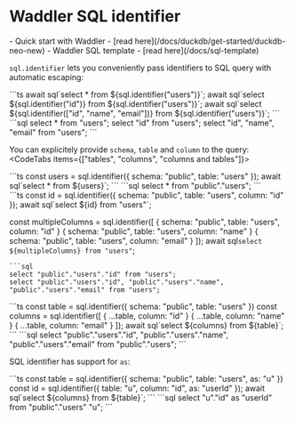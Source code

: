 

# Waddler SQL identifier
<Prerequisites>
- Quick start with Waddler - [read here](/docs/duckdb/get-started/duckdb-neo-new)
- Waddler SQL template - [read here](/docs/sql-template)
</Prerequisites>
<br/>

`sql.identifier` lets you conveniently pass identifiers to SQL query with automatic escaping:
<Section>
```ts
await sql`select * from ${sql.identifier("users")}`;
await sql`select ${sql.identifier("id")} from ${sql.identifier("users")}`;
await sql`select ${sql.identifier(["id", "name", "email"])} from ${sql.identifier("users")}`;
```
```sql
select * from "users";
select "id" from "users";
select "id", "name", "email" from "users";
```
</Section>

You can explicitely provide `schema`, `table` and `column` to the query:
<CodeTabs items={["tables", "columns", "columns and tables"]}>
<Section>
```ts
const users = sql.identifier({ schema: "public", table: "users" });
await sql`select * from ${users}`;
```
```sql
select * from "public"."users";
```
</Section>
<Section>
```ts
const id = sql.identifier({ schema: "public", table: "users", column: "id" });
await sql`select ${id} from "users"`;

const multipleColumns = sql.identifier([
	{ schema: "public", table: "users", column: "id" }
	{ schema: "public", table: "users", column: "name" }
	{ schema: "public", table: "users", column: "email" }
]);
await sql`select ${multipleColumns} from "users"`;
```
```sql
select "public"."users"."id" from "users";
select "public"."users"."id", "public"."users"."name", "public"."users"."email" from "users";
```
</Section>
<Section>
```ts
const table = sql.identifier({ schema: "public", table: "users" })
const columns = sql.identifier([
	{ ...table, column: "id" }
	{ ...table, column: "name" }
	{ ...table, column: "email" }
]);
await sql`select ${columns} from ${table}`;
```
```sql
select "public"."users"."id", "public"."users"."name", "public"."users"."email" from "public"."users";
```
</Section>
</CodeTabs>

SQL identifier has support for `as`:
<Section>
```ts
const table = sql.identifier({ schema: "public", table: "users", as: "u" })
const id = sql.identifier({ table: "u", column: "id", as: "userId" });
await sql`select ${columns} from ${table}`;
```
```sql
select "u"."id" as "userId" from "public"."users" "u";
```
</Section>